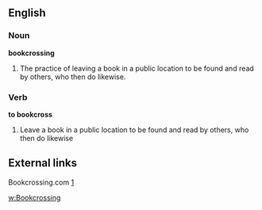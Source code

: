 ==English==
===Noun===
'''bookcrossing'''
#The practice of leaving a book in a public location to be found and read by others, who then do likewise.

===Verb===
'''to bookcross'''
#Leave a book in a public location to be found and read by others, who then do likewise

==External links==
Bookcrossing.com [http://tinyurl.com/7oqv8]

[[w:Bookcrossing]]